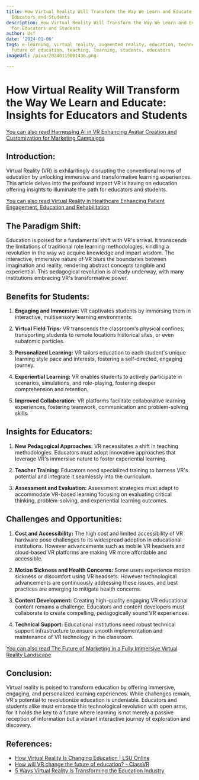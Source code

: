 ```yaml
---
title: How Virtual Reality Will Transform the Way We Learn and Educate Insights for
  Educators and Students
description: How Virtual Reality Will Transform the Way We Learn and Educate Insights
  for Educators and Students
author: Usf
date: '2024-01-06'
tags: e-learning, virtual reality, augmented reality, education, technology, innovation,
  future of education, teaching, learning, students, educators
imageUrl: /pixa/20240119001436.png

---
```

# **How Virtual Reality Will Transform the Way We Learn  and Educate: Insights for Educators and Students**

[You  can also read Harnessing AI in VR  Enhancing Avatar Creation and Customization for  Marketing Campaigns](Harnessing%20AI%20in%20VR%20Enhancing%20Avatar%20Creation%20and%20Customization%20for%20Marketing%20Campaigns)


## **Introduction:**
Virtual Reality (VR) is exhilaritingly disrupting  the  conventional norms of education by unlocking immersive and transformative learning experiences. This article delves into  the  profound impact VR is having on education offering insights to illuminate the path for educators and students.

[You  can also  read Virtual Reality in Healthcare  Enhancing  Patient Engagement, Education and Rehabilitation](Virtual%20Reality%20in%20Healthcare%20Enhancing%20Patient%20Engagement%2C%20Education%2C%20and%20Rehabilitation)


## **The Paradigm Shift:**
Education is poised for  a fundamental shift with VR's arrival. It transcends the limitations  of traditional rote learning methodologies, kindling a revolution  in the way we acquire knowledge and impart wisdom. The interactive,  immersive nature of VR blurs the boundaries between imagination and reality, rendering abstract concepts tangible and experiential. This pedagogical revolution  is  already underway, with many institutions embracing VR's transformative power.

## **Benefits for Students:**
1.  **Engaging and Immersive:** VR captivates students by immersing them in interactive, multisensory learning environments.


2. **Virtual Field Trips:** VR transcends the  classroom's physical confines, transporting students to remote locations historical sites, or even subatomic  particles.


3. **Personalized Learning:** VR tailors education to each student's unique learning style  pace and interests, fostering a self-directed, engaging journey.


4. **Experiential Learning:** VR enables students to actively participate in  scenarios, simulations, and role-playing,  fostering deeper comprehension and retention.


5. **Improved Collaboration:** VR platforms  facilitate collaborative learning experiences, fostering teamwork, communication and problem-solving  skills.


## **Insights for Educators:**
1. **New Pedagogical Approaches:**
VR necessitates a shift in teaching methodologies. Educators must adopt innovative approaches that  leverage VR's immersive  nature to foster experiential learning.


2. **Teacher Training:**
Educators need specialized  training to harness VR's potential and integrate it  seamlessly into the curriculum.


3. **Assessment and Evaluation:**
Assessment strategies must adapt to accommodate VR-based learning focusing  on evaluating critical thinking, problem-solving, and experiential learning outcomes.


## **Challenges and Opportunities:**
1. **Cost and Accessibility:**
The high  cost  and limited accessibility of VR hardware pose challenges to its widespread adoption in educational institutions. However advancements such as  mobile VR headsets and cloud-based VR platforms are making VR more affordable and accessible.


2. **Motion Sickness and Health Concerns:**
Some users experience motion sickness or discomfort using VR headsets.  However technological advancements are continuously addressing these issues, and best practices are  emerging to mitigate health concerns.


3. **Content  Development:**
Creating high-quality engaging VR educational content remains a  challenge. Educators and content developers must collaborate to create compelling, pedagogically  sound VR  experiences.


4. **Technical Support:**
Educational  institutions need robust technical support infrastructure to ensure smooth implementation and maintenance of VR technology in the classroom.


[You can also read The Future of  Marketing in a Fully Immersive Virtual Reality Landscape](The%20Future%20of%20Marketing%20in%20a%20Fully%20Immersive%20Virtual%20Reality%20Landscape)


## **Conclusion:**
Virtual reality is poised  to transform  education by offering immersive, engaging, and personalized learning experiences. While challenges remain, VR's potential to revolutionize education is undeniable. Educators and students alike  must embrace this technological revolution with open arms, for it  holds the key to  a future where learning is not merely a passive reception of information but a  vibrant interactive journey of exploration  and discovery.

## References:
- [How Virtual Reality Is Changing Education | LSU Online](https://online.lsu.edu/newsroom/articles/how-virtual-reality-changing-education/)
- [How will VR change the future of education? - ClassVR](https://www.classvr.com/blog/how-will-vr-change-the-future-of-education/)
- [5 Ways Virtual Reality Is Transforming the Education Industry](https://www.ace-ed.org/5-ways-virtual-reality-is-transforming-the-education-industry/)
